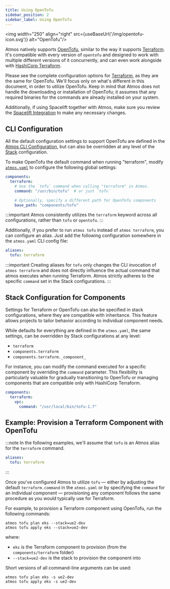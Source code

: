 ```yaml
---
title: Using OpenTofu
sidebar_position: 2
sidebar_label: Using OpenTofu
---
```



<img width="250" align="right" src={useBaseUrl('/img/opentofu-icon.svg')} alt="OpenTofu"/>

Atmos natively supports [OpenTofu](https://opentofu.org),
similar to the way it supports [Terraform](/core-concepts/components/terraform/configuration). It's compatible with every version of `opentofu` and designed to
work with multiple different versions of it concurrently, and can even work alongside with [HashiCorp Terraform](/core-concepts/components/terraform/configuration).

Please see the complete configuration options for [Terraform](/core-concepts/components/terraform/configuration), as they are the same for OpenTofu. We'll focus
only on what's different in this document, in order to utilize OpenTofu. Keep in mind that Atmos does not handle the downloading or installation
of OpenTofu; it assumes that any required binaries for the commands are already installed on your system.

Additionally, if using Spacelift together with Atmos, make sure you review the [Spacelift Integration](/integrations/spacelift) to make any necessary changes.

## CLI Configuration

All the default configuration settings to support OpenTofu are defined in the [Atmos CLI Configuration](/cli/configuration),
but can also be overridden at any level of the [Stack](/core-concepts/stacks/#schema) configuration.

To make OpenTofu the default command when running "terraform", modify [`atmos.yaml`](/cli/configuration) to configure the following global settings:

```yaml
components:
  terraform:
    # Use the `tofu` command when calling "terraform" in Atmos.
    command: "/usr/bin/tofu"  # or just `tofu`

    # Optionally, specify a different path for OpenTofu components
    base_path: "components/tofu"
```

:::important
Atmos consistently utilizes the `terraform` keyword across all configurations, rather than `tofu` or `opentofu`.
:::

Additionally, if you prefer to run `atmos tofu` instead of `atmos terraform`, you can configure an alias.
Just add the following configuration somewhere in the `atmos.yaml` CLI config file:

```yaml
aliases:
  tofu: terraform
```

:::important
Creating aliases for `tofu` only changes the CLI invocation of `atmos terraform` and does not directly
influence the actual command that atmos executes when running Terraform. Atmos strictly adheres to the
specific `command` set in the Stack configurations.
:::

## Stack Configuration for Components

Settings for Terraform or OpenTofu can also be specified in stack configurations, where they are compatible with inheritance.
This feature allows projects to tailor behavior according to individual component needs.

While defaults for everything are defined in the `atmos.yaml`, the same settings, can be overridden by Stack configurations at any level:

- `terraform`
- `components.terraform`
- `components.terraform._component_`

For instance, you can modify the command executed for a specific component by overriding the `command` parameter.
This flexibility is particularly valuable for gradually transitioning to OpenTofu or managing components that are
compatible only with HashiCorp Terraform.

```yaml
components:
  terraform:
    vpc:
      command: "/usr/local/bin/tofu-1.7"
```

## Example: Provision a Terraform Component with OpenTofu

:::note
In the following examples, we'll assume that `tofu` is an Atmos alias for the `terraform` command.

```yaml
aliases:
  tofu: terraform
```

:::

Once you've configured Atmos to utilize `tofu` — either by adjusting the default `terraform.command` in the `atmos.yaml`
or by specifying the `command` for an individual component — provisioning any component follows the same procedure as
you would typically use for Terraform.

For example, to provision a Terraform component using OpenTofu, run the following commands:

```console
atmos tofu plan eks --stack=ue2-dev
atmos tofu apply eks --stack=ue2-dev
```

where:

- `eks` is the Terraform component to provision (from the `components/terraform` folder)
- `--stack=ue2-dev` is the stack to provision the component into

Short versions of all command-line arguments can be used:

```console
atmos tofu plan eks -s ue2-dev
atmos tofu apply eks -s ue2-dev
```
